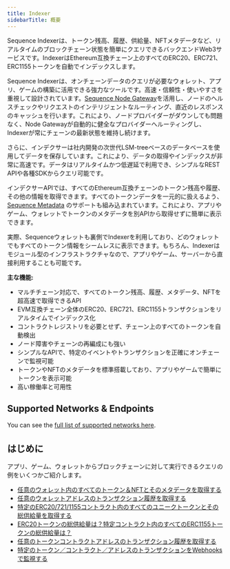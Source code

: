 ```yaml
---
title: Indexer
sidebarTitle: 概要
---
```


Sequence Indexerは、トークン残高、履歴、供給量、NFTメタデータなど、リアルタイムのブロックチェーン状態を簡単にクエリできるバックエンドWeb3サービスです。IndexerはEthereum互換チェーン上のすべてのERC20、ERC721、ERC1155トークンを自動でインデックスします。

Sequence Indexerは、オンチェーンデータのクエリが必要なウォレット、アプリ、ゲームの構築に活用できる強力なツールです。高速・信頼性・使いやすさを重視して設計されています。[Sequence Node Gateway](/api-references/node-gateway)を活用し、ノードのヘルスチェックやリクエストのインテリジェントなルーティング、直近のレスポンスのキャッシュを行います。これにより、ノードプロバイダーがダウンしても問題なく、Node Gatewayが自動的に健全なプロバイダーへルーティングし、Indexerが常にチェーンの最新状態を維持し続けます。

さらに、インデクサーは社内開発の次世代LSM-treeベースのデータベースを使用してデータを保存しています。これにより、データの取得やインデックスが非常に高速です。データはリアルタイムかつ低遅延で利用でき、シンプルなREST APIや各種SDKからクエリ可能です。

インデクサーAPIでは、すべてのEthereum互換チェーンのトークン残高や履歴、その他の情報を取得できます。すべてのトークンデータを一元的に扱えるよう、[Sequence Metadata](/api-references/metadata/overview) のサポートも組み込まれています。これにより、アプリやゲーム、ウォレットでトークンのメタデータを別APIから取得せずに簡単に表示できます。

実際、Sequenceウォレットも裏側でIndexerを利用しており、どのウォレットでもすべてのトークン情報をシームレスに表示できます。もちろん、Indexerはモジュール型のインフラストラクチャなので、アプリやゲーム、サーバーから直接利用することも可能です。

**主な機能:**
- マルチチェーン対応で、すべてのトークン残高、履歴、メタデータ、NFTを超高速で取得できるAPI
- EVM互換チェーン全体のERC20、ERC721、ERC1155トランザクションをリアルタイムでインデックス化
- コントラクトレジストリを必要とせず、チェーン上のすべてのトークンを自動検出
- ノード障害やチェーンの再編成にも強い
- シンプルなAPIで、特定のイベントやトランザクションを正確にオンチェーンで監視可能
- トークンやNFTのメタデータを標準搭載しており、アプリやゲームで簡単にトークンを表示可能
- 高い稼働率と可用性

## Supported Networks & Endpoints
You can see the [full list of supported networks here](https://status.sequence.info).

## はじめに
アプリ、ゲーム、ウォレットからブロックチェーンに対して実行できるクエリの例をいくつかご紹介します。
- [任意のウォレット内のすべてのトークン＆NFTとそのメタデータを取得する](/api-references/indexer/examples/fetch-tokens)
- [任意のウォレットアドレスのトランザクション履歴を取得する](/api-references/indexer/examples/transaction-history)
- [特定のERC20/721/1155コントラクト内のすべてのユニークトークンとその総供給量を取得する](/api-references/indexer/examples/unique-tokens)
- [ERC20トークンの総供給量は？特定コントラクト内のすべてのERC1155トークンの総供給量は？](/api-references/indexer/examples/unique-tokens)
- [任意のトークンコントラクトアドレスのトランザクション履歴を取得する](/api-references/indexer/examples/transation-history-token-contract)
- [特定のトークン／コントラクト／アドレスのトランザクションをWebhooksで監視する](/api-references/indexer/examples/webhook-listener)